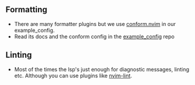 ## Formatting 

- There are many formatter plugins but we use [conform.nvim](https://github.com/stevearc/conform.nvim) in our example_config.
- Read its docs and the conform config in the [example_config](https://github.com/NvChad/example_config/blob/v2.0/configs/conform.lua) repo


## Linting 

- Most of the times the lsp's just enough for diagnostic messages, linting etc. Although you can use plugins like
[nvim-lint](https://github.com/mfussenegger/nvim-lint).
